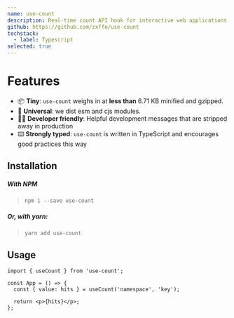 ```yaml
---
name: use-count
description: Real-time count API hook for interactive web applications
github: https://github.com/zxffo/use-count
techstack:
  - label: Typescript
selected: true
---
```


# Features

- 📦 **Tiny**: `use-count` weighs in at **less than** 6.71 KB minified and gzipped.
- 🌳 **Universal**: we dist esm and cjs modules.
- 👨‍💻 **Developer friendly**: Helpful development messages that are stripped away in production
- ⌨️ **Strongly typed**: `use-count` is written in TypeScript and encourages good practices this way

## Installation

##### With NPM

> `npm i --save use-count`

##### Or, with yarn:

> `yarn add use-count`

## Usage

```tsx
import { useCount } from 'use-count';

const App = () => {
  const { value: hits } = useCount('namespace', 'key');

  return <p>{hits}</p>;
};
```
